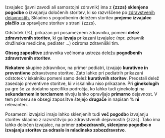 

Izvajalec (javni zavodi ali samostojni zdravnik) ima z **{zzzs} sklenjeno
pogodbe** o izvajanju določenih storitev, ki so razvrščene po [zdravstvenih
dejavnostih.](https://www.zzzs.si/zzzs-api/izvajalci-zdravstvenih-storitev/po-dejavnosti/)
Skladno s pogodbenim deležem storitev **prejeme izvajalec plačilo** za
opravljene storitev s strani {zzzs}.

Odstotek (%), prikazan pri
posameznem zdravniku, pomeni **delež zdravstvenih storitev**, ki ga **izvaja**
prikazani izvajalec (npr. zdravnik družinske medicine, pediater ...) oziroma
zdravniški tim.

**Obseg zaposlitve** zdravnika večinoma ustreza
deležu **pogodbenih zdravstvenih storitev**.

**Nekatere** skupine
zdravnikov, na primer pediatri, izvajajo **kurativne in preventivne**
zdravstvene storitve. Zato lahko pri pediatrih prikazani odstotek v iskalniku
pomeni samo delež **kurativnih storitev**. Preostali delež zasedajo
preventivne storitve, ki v iskalniku niso prikazane. Pri **ginekologih** pa
gre še za dodatno specifiko področja, ko lahko tudi ginekologi na
**sekundarnem in terciarnem** nivoju lahko opravljajo **primarno** dejavnost.
V tem primeru se obsegi zaposlitve štejejo **drugače** in napisan % **ni**
relevanten.

Posamezni izvajalci imajo lahko sklenjenih tudi **več
pogodb**o izvajanju storitev skladno z razvrstitvijo po zdravstvenih
dejavnostih {zzzs}. Tako ima lahko določen izvajalec, na primer **zobozdravnik,
sklenjeno pogodbo o izvajanju storitev za odraslo in mladinsko
zobozdravstvo**.
